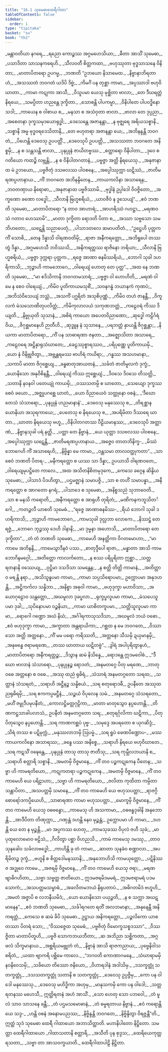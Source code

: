 ```yaml
---
title: "16.1 သုမေဓာထေရီဂါထာ"
tableOfContents: false
sidebar:
  order: 1
type: "tipitaka"
basket: "su"
book: "th2"
---
```



<DynamicBreadcrumb />

<Division number="450" book="th2">

<Paragraph number="538" type="verses" book="th2">
_မန္တာဝတိယာ နဂရေ,_  
_ရညော ကောဉ္စဿ အဂ္ဂမဟေသိယာ;_  
_ဓီတာ အာသိံ သုမေဓာ,_  
_ပသာဒိတာ သာသနကရေဟိ._  

</Paragraph>

</Division>
<Division number="451" book="th2">

<Paragraph number="539" type="verses" book="th2">
_သီလဝတီ စိတ္တကထာ,_  
_ဗဟုဿုတာ ဗုဒ္ဓသာသနေ ဝိနိတာ;_  
_မာတာပိတရော ဥပဂမ္မ,_  
_ဘဏတိ “ဥဘယော နိသာမေထ._  

</Paragraph>

</Division>
<Division number="452" book="th2">

<Paragraph number="540" type="verses" book="th2">
_နိဗ္ဗာနာဘိရတာဟံ,_  
_အသဿတံ ဘဝဂတံ ယဒိပိ ဒိဗ္ဗံ;_  
_ကိမင်္ဂံ ပန တုစ္ဆာ ကာမာ,_  
_အပ္ပဿာဒါ ဗဟုဝိဃာတာ._  

</Paragraph>

</Division>
<Division number="453" book="th2">

<Paragraph number="541" type="verses" book="th2">
_ကာမာ ကဋုကာ အာသီ,_  
_ဝိသူပမာ ယေသု မုစ္ဆိတာ ဗာလာ;_  
_တေ ဒီဃရတ္တံ နိရယေ,_  
_သမပ္ပိတာ ဟညန္တေ ဒုက္ခိတာ._  

</Paragraph>

</Division>
<Division number="454" book="th2">

<Paragraph number="542" type="verses" book="th2">
_သောစန္တိ ပါပကမ္မာ,_  
_ဝိနိပါတေ ပါပဝဒ္ဓိနော သဒါ;_  
_ကာယေန စ ဝါစာယ စ,_  
_မနသာ စ အသံဝုတာ ဗာလာ._  

</Paragraph>

</Division>
<Division number="455" book="th2">

<Paragraph number="543" type="verses" book="th2">
_ဗာလာ တေ ဒုပ္ပညာ,_  
_အစေတနာ ဒုက္ခသမုဒယောရုဒ္ဓါ;_  
_ဒေသေန္တေ အဇာနန္တာ,_  
_န ဗုဇ္ဈရေ အရိယသစ္စာနိ._  

</Paragraph>

</Division>
<Division number="456" book="th2">

<Paragraph number="544" type="verses" book="th2">
_သစ္စာနိ အမ္မ ဗုဒ္ဓဝရဒေသိတာနိ,_  
_တေ ဗဟုတရာ အဇာနန္တာ ယေ;_  
_အဘိနန္ဒန္တိ ဘဝဂတံ,_  
_ပိဟေန္တိ ဒေဝေသု ဥပပတ္တိံ._  

</Paragraph>

</Division>
<Division number="457" book="th2">

<Paragraph number="545" type="verses" book="th2">
_ဒေဝေသုပိ ဥပပတ္တိ,_  
_အသဿတာ ဘဝဂတေ အနိစ္စမှိ;_  
_န စ သန္တသန္တိ ဗာလာ,_  
_ပုနပ္ပုနံ ဇာယိတဗ္ဗဿ._  

</Paragraph>

</Division>
<Division number="458" book="th2">

<Paragraph number="546" type="verses" book="th2">
_စတ္တာရော ဝိနိပါတာ,_  
_ဒုဝေ စ ဂတိယော ကထဉ္စိ လဗ္ဘန္တိ;_  
_န စ ဝိနိပါတဂတာနံ,_  
_ပဗ္ဗဇ္ဇာ အတ္ထိ နိရယေသု._  

</Paragraph>

</Division>
<Division number="459" book="th2">

<Paragraph number="547" type="verses" book="th2">
_အနုဇာနာထ မံ ဥဘယော,_  
_ပဗ္ဗဇိတုံ ဒသဗလဿ ပါဝစနေ;_  
_အပ္ပေါဿုက္ကာ ဃဋိဿံ,_  
_ဇာတိမရဏပ္ပဟာနာယ._  

</Paragraph>

</Division>
<Division number="460" book="th2">

<Paragraph number="548" type="verses" book="th2">
_ကိံ ဘဝဂတေ အဘိနန္ဒိတေန,_  
_ကာယကလိနာ အသာရေန;_  
_ဘဝတဏှာယ နိရောဓာ,_  
_အနုဇာနာထ ပဗ္ဗဇိဿာမိ._  

</Paragraph>

</Division>
<Division number="461" book="th2">

<Paragraph number="549" type="verses" book="th2">
_ဗုဒ္ဓါနံ ဥပ္ပါဒေါ ဝိဝဇ္ဇိတော,_  
_အက္ခဏော ခဏော လဒ္ဓေါ;_  
_သီလာနိ ဗြဟ္မစရိယံ,_  
_ယာဝဇီဝံ န ဒူသေယျံ”._  

</Paragraph>

</Division>
<Division number="462" book="th2">

<Paragraph number="550" type="verses" book="th2">
_ဧဝံ ဘဏတိ သုမေဓာ,_  
_မာတာပိတရော “န တာဝ အာဟာရံ;_  
_အာဟရိဿံ ဂဟဋ္ဌာ,_  
_မရဏဝသံ ဂတာဝ ဟေဿာမိ”._  

</Paragraph>

</Division>
<Division number="463" book="th2">

<Paragraph number="551" type="verses" book="th2">
_မာတာ ဒုက္ခိတာ ရောဒတိ ပိတာ စ,_  
_အဿာ သဗ္ဗသော သမဘိဟတော;_  
_ဃဋေန္တိ သညာပေတုံ,_  
_ပါသာဒတလေ ဆမာပတိတံ._  

</Paragraph>

</Division>
<Division number="464" book="th2">

<Paragraph number="552" type="verses" book="th2">
_“ဥဋ္ဌေဟိ ပုတ္တက ကိံ သောစိ,_  
_တေန ဒိန္နာသိ ဝါရဏဝတိမှိ;_  
_ရာဇာ အနီကရတ္တော,_  
_အဘိရူပေါ တဿ တွံ ဒိန္နာ._  

</Paragraph>

</Division>
<Division number="465" book="th2">

<Paragraph number="553" type="verses" book="th2">
_အဂ္ဂမဟေသီ ဘဝိဿသိ,_  
_အနိကရတ္တဿ ရာဇိနော ဘရိယာ;_  
_သီလာနိ ဗြဟ္မစရိယံ,_  
_ပဗ္ဗဇ္ဇာ ဒုက္ကရာ ပုတ္တက._  

</Paragraph>

</Division>
<Division number="466" book="th2">

<Paragraph number="554" type="verses" book="th2">
_ရဇ္ဇေ အာဏာ ဓနမိဿရိယံ,_  
_ဘောဂါ သုခါ ဒဟရိကာသိ;_  
_ဘုဉ္ဇာဟိ ကာမဘောဂေ,_  
_ဝါရေယျံ ဟောတု တေ ပုတ္တ”._  

</Paragraph>

</Division>
<Division number="467" book="th2">

<Paragraph number="555" type="verses" book="th2">
_အထ နေ ဘဏတိ သုမေဓာ,_  
_“မာ ဧဒိသိကာနိ ဘဝဂတမသာရံ;_  
_ပဗ္ဗဇ္ဇာ ဝါ ဟောဟိတိ,_  
_မရဏံ ဝါ မေ န စေဝ ဝါရေယျံ._  

</Paragraph>

</Division>
<Division number="468" book="th2">

<Paragraph number="556" type="verses" book="th2">
_ကိမိဝ ပူတိကာယမသုစိံ,_  
_သဝနဂန္ဓံ ဘယာနကံ ကုဏပံ;_  
_အဘိသံဝိသေယျံ ဘသ္တံ,_  
_အသကိံ ပဂ္ဃရိတံ အသုစိပုဏ္ဏံ._  

</Paragraph>

</Division>
<Division number="469" book="th2">

<Paragraph number="557" type="verses" book="th2">
_ကိမိဝ တဟံ ဇာနန္တီ,_  
_ဝိကူလကံ မံသသောဏိတုပလိတ္တံ;_  
_ကိမိကုလာလယံ သကုဏဘတ္တံ,_  
_ကဠေဝရံ ကိဿ ဒိယျတိ._  

</Paragraph>

</Division>
<Division number="470" book="th2">

<Paragraph number="558" type="verses" book="th2">
_နိဗ္ဗုယှတိ သုသာနံ,_  
_အစိရံ ကာယော အပေတဝိညာဏော;_  
_ဆုဒ္ဓေါ ကဠိင်္ဂရံ ဝိယ,_  
_ဇိဂုစ္ဆမာနေဟိ ဉာတီဟိ._  

</Paragraph>

</Division>
<Division number="471" book="th2">

<Paragraph number="559" type="verses" book="th2">
_ဆုဒ္ဓူန နံ သုသာနေ,_  
_ပရဘတ္တံ နှာယန္တိ ဇိဂုစ္ဆန္တာ;_  
_နိယကာ မာတာပိတရော,_  
_ကိံ ပန သာဓာရဏာ ဇနတာ._  

</Paragraph>

</Division>
<Division number="472" book="th2">

<Paragraph number="560" type="verses" book="th2">
_အဇ္ဈောသိတာ အသာရေ,_  
_ကဠေဝရေ အဋ္ဌိနှာရုသံဃာတေ;_  
_ခေဠဿုစ္စာရဿဝ,_  
_ပရိပုဏ္ဏေ ပူတိကာယမှိ._  

</Paragraph>

</Division>
<Division number="473" book="th2">

<Paragraph number="561" type="verses" book="th2">
_ယော နံ ဝိနိဗ္ဘုဇိတွာ,_  
_အဗ္ဘန္တရမဿ ဗာဟိရံ ကယိရာ;_  
_ဂန္ဓဿ အသဟမာနာ,_  
_သကာပိ မာတာ ဇိဂုစ္ဆေယျ._  

</Paragraph>

</Division>
<Division number="474" book="th2">

<Paragraph number="562" type="verses" book="th2">
_ခန္ဓဓာတုအာယတနံ,_  
_သင်္ခတံ ဇာတိမူလကံ ဒုက္ခံ;_  
_ယောနိသော အနုဝိစိနန္တီ,_  
_ဝါရေယျံ ကိဿ ဣစ္ဆေယျံ._  

</Paragraph>

</Division>
<Division number="475" book="th2">

<Paragraph number="563" type="verses" book="th2">
_ဒိဝသေ ဒိဝသေ တိသတ္တိ,_  
_သတာနိ နဝနဝါ ပတေယျုံ ကာယမှိ;_  
_ဝဿသတမ္ပိ စ ဃာတော,_  
_သေယျော ဒုက္ခဿ စေဝံ ခယော._  

</Paragraph>

</Division>
<Division number="476" book="th2">

<Paragraph number="564" type="verses" book="th2">
_အဇ္ဈုပဂစ္ဆေ ဃာတံ,_  
_ယော ဝိညာယေဝံ သတ္ထုနော ဝစနံ;_  
_‘ဒီဃော တေသံ သံသာရော,_  
_ပုနပ္ပုနံ ဟညမာနာနံ’._  

</Paragraph>

</Division>
<Division number="477" book="th2">

<Paragraph number="565" type="verses" book="th2">
_ဒေဝေသု မနုဿေသု စ,_  
_တိရစ္ဆာနယောနိယာ အသုရကာယေ;_  
_ပေတေသု စ နိရယေသု စ,_  
_အပရိမိတာ ဒိဿရေ ဃာတာ._  

</Paragraph>

</Division>
<Division number="478" book="th2">

<Paragraph number="566" type="verses" book="th2">
_ဃာတာ နိရယေသု ဗဟူ,_  
_ဝိနိပါတဂတဿ ပီဠိယမာနဿ;_  
_ဒေဝေသုပိ အတ္တာဏံ,_  
_နိဗ္ဗာနသုခါ ပရံ နတ္ထိ._  

</Paragraph>

</Division>
<Division number="479" book="th2">

<Paragraph number="567" type="verses" book="th2">
_ပတ္တာ တေ နိဗ္ဗာနံ,_  
_ယေ ယုတ္တာ ဒသဗလဿ ပါဝစနေ;_  
_အပ္ပေါဿုက္ကာ ဃဋေန္တိ,_  
_ဇာတိမရဏပ္ပဟာနာယ._  

</Paragraph>

</Division>
<Division number="480" book="th2">

<Paragraph number="568" type="verses" book="th2">
_အဇ္ဇေဝ တာတဘိနိက္ခ-_  
_မိဿံ ဘောဂေဟိ ကိံ အသာရေဟိ;_  
_နိဗ္ဗိန္နာ မေ ကာမာ,_  
_ဝန္တသမာ တာလဝတ္ထုကတာ”._  

</Paragraph>

</Division>
<Division number="481" book="th2">

<Paragraph number="569" type="verses" book="th2">
_သာ စေဝံ ဘဏတိ ပိတရ-_  
_မနီကရတ္တော စ ယဿ သာ ဒိန္နာ;_  
ဥပယာသိ ဝါရဏဝတေ,_  
_ဝါရေယျမုပဋ္ဌိတေ ကာလေ._  

</Paragraph>

</Division>
<Division number="482" book="th2">

<Paragraph number="570" type="verses" book="th2">
_အထ အသိတနိစိတမုဒုကေ,_  
_ကေသေ ခဂ္ဂေန ဆိန္ဒိယ သုမေဓာ;_  
_ပါသာဒံ ပိဒဟိတွာ,_  
_ပဌမဇ္ဈာနံ သမာပဇ္ဇိ._  

</Paragraph>

</Division>
<Division number="483" book="th2">

<Paragraph number="571" type="verses" book="th2">
_သာ စ တဟိံ သမာပန္နာ,_  
_အနီကရတ္တော စ အာဂတော နဂရံ;_  
_ပါသာဒေ စ သုမေဓာ,_  
_အနိစ္စသညံ သုဘာဝေတိ._  

</Paragraph>

</Division>
<Division number="484" book="th2">

<Paragraph number="572" type="verses" book="th2">
_သာ စ မနသိ ကရောတိ,_  
_အနီကရတ္တော စ အာရုဟီ တုရိတံ;_  
_မဏိကနကဘူသိတင်္ဂေါ,_  
_ကတဉ္ဇလီ ယာစတိ သုမေဓံ._  

</Paragraph>

</Division>
<Division number="485" book="th2">

<Paragraph number="573" type="verses" book="th2">
_“ရဇ္ဇေ အာဏာဓနမိဿ-_  
_ရိယံ ဘောဂါ သုခါ ဒဟရိကာသိ;_  
_ဘုဉ္ဇာဟိ ကာမဘောဂေ,_  
_ကာမသုခါ ဒုလ္လဘာ လောကေ._  

</Paragraph>

</Division>
<Division number="486" book="th2">

<Paragraph number="574" type="verses" book="th2">
_နိဿဋ္ဌံ တေ ရဇ္ဇံ,_  
_ဘောဂေ ဘုဉ္ဇဿု ဒေဟိ ဒါနာနိ;_  
_မာ ဒုမ္မနာ အဟောသိ,_  
_မာတာပိတရော တေ ဒုက္ခိတာ”._  

</Paragraph>

</Division>
<Division number="487" book="th2">

<Paragraph number="575" type="verses" book="th2">
_တံ တံ ဘဏတိ သုမေဓာ,_  
_ကာမေဟိ အနတ္ထိကာ ဝိဂတမောဟာ;_  
_“မာ ကာမေ အဘိနန္ဒိ,_  
_ကာမေသွာဒီနဝံ ပဿ._  

</Paragraph>

</Division>
<Division number="488" book="th2">

<Paragraph number="576" type="verses" book="th2">
_စာတုဒ္ဒီပေါ ရာဇာ,_  
_မန္ဓာတာ အာသိ ကာမဘောဂိနမဂ္ဂေါ;_  
_အတိတ္တော ကာလင်္ကတော,_  
_န စဿ ပရိပူရိတာ ဣစ္ဆာ._  

</Paragraph>

</Division>
<Division number="489" book="th2">

<Paragraph number="577" type="verses" book="th2">
_သတ္တ ရတနာနိ ဝဿေယျ,_  
_ဝုဋ္ဌိမာ ဒသဒိသာ သမန္တေန;_  
_န စတ္ထိ တိတ္တိ ကာမာနံ,_  
_အတိတ္တာဝ မရန္တိ နရာ._  

</Paragraph>

</Division>
<Division number="490" book="th2">

<Paragraph number="578" type="verses" book="th2">
_အသိသူနူပမာ ကာမာ,_  
_ကာမာ သပ္ပသိရောပမာ;_  
ဥက္ကောပမာ အနုဒဟန္တိ,_  
_အဋ္ဌိကင်္ကလ သန္နိဘာ._  

</Paragraph>

</Division>
<Division number="491" book="th2">

<Paragraph number="579" type="verses" book="th2">
_အနိစ္စာ အဓုဝါ ကာမာ,_  
_ဗဟုဒုက္ခာ မဟာဝိသာ;_  
_အယောဂုဠောဝ သန္တတ္တော,_  
_အဃမူလာ ဒုခပ္ဖလာ._  

</Paragraph>

</Division>
<Division number="492" book="th2">

<Paragraph number="580" type="verses" book="th2">
_ရုက္ခပ္ဖလူပမာ ကာမာ,_  
_မံသပေသူပမာ ဒုခါ;_  
_သုပိနောပမာ ဝဉ္စနိယာ,_  
_ကာမာ ယာစိတကူပမာ._  

</Paragraph>

</Division>
<Division number="493" book="th2">

<Paragraph number="581" type="verses" book="th2">
_သတ္တိသူလူပမာ ကာမာ,_  
_ရောဂေါ ဂဏ္ဍော အဃံ နိဃံ;_  
_အင်္ဂါရကာသုသဒိသာ,_  
_အဃမူလံ ဘယံ ဝဓော._  

</Paragraph>

</Division>
<Division number="494" book="th2">

<Paragraph number="582" type="verses" book="th2">
_ဧဝံ ဗဟုဒုက္ခာ ကာမာ,_  
_အက္ခာတာ အန္တရာယိကာ;_  
_ဂစ္ဆထ န မေ ဘဝဂတေ,_  
_ဝိဿာသော အတ္ထိ အတ္တနော._  

</Paragraph>

</Division>
<Division number="495" book="th2">

<Paragraph number="583" type="verses" book="th2">
_ကိံ မမ ပရော ကရိဿတိ,_  
_အတ္တနော သီသမှိ ဍယှမာနမှိ;_  
_အနုဗန္ဓေ ဇရာမရဏေ,_  
_တဿ ဃာတာယ ဃဋိတဗ္ဗံ”._  

</Paragraph>

</Division>
<Division number="496" book="th2">

<Paragraph number="584" type="verses" book="th2">
_ဒွါရံ အပါပုရိတွာနဟံ,_  
_မာတာပိတရော အနီကရတ္တဉ္စ;_  
_ဒိသွာန ဆမံ နိသိန္နေ,_  
_ရောဒန္တေ ဣဒမဝေါစံ._  

</Paragraph>

</Division>
<Division number="497" book="th2">

<Paragraph number="585" type="verses" book="th2">
_“ဒီဃော ဗာလာနံ သံသာရော,_  
_ပုနပ္ပုနဉ္စ ရောဒတံ;_  
_အနမတဂ္ဂေ ပိတု မရဏေ,_  
_ဘာတု ဝဓေ အတ္တနော စ ဝဓေ._  

</Paragraph>

</Division>
<Division number="498" book="th2">

<Paragraph number="586" type="verses" book="th2">
_အဿု ထညံ ရုဓိရံ,_  
_သံသာရံ အနမတဂ္ဂတော သရထ;_  
_သတ္တာနံ သံသရတံ,_  
_သရာဟိ အဋ္ဌီနဉ္စ သန္နိစယံ._  

</Paragraph>

</Division>
<Division number="499" book="th2">

<Paragraph number="587" type="verses" book="th2">
_သရ စတုရောဒဓီ,_  
ဥပနီတေ အဿုထညရုဓိရမှိ;_  
_သရ ဧကကပ္ပမဋ္ဌီနံ,_  
_သဉ္စယံ ဝိပုလေန သမံ._  

</Paragraph>

</Division>
<Division number="500" book="th2">

<Paragraph number="588" type="verses" book="th2">
_အနမတဂ္ဂေ သံသရတော,_  
_မဟိံ ဇမ္ဗုဒီပမုပနီတံ;_  
_ကောလဋ္ဌိမတ္တဂုဠိကာ,_  
_မာတာ မာတုသွေဝ နပ္ပဟောန္တိ._  

</Paragraph>

</Division>
<Division number="501" book="th2">

<Paragraph number="589" type="verses" book="th2">
_တိဏကဋ္ဌသာခါပလာသံ,_  
ဥပနီတံ အနမတဂ္ဂတော သရ;_  
_စတုရင်္ဂုလိကာ ဃဋိကာ,_  
_ပိတုပိတုသွေဝ နပ္ပဟောန္တိ._  

</Paragraph>

</Division>
<Division number="502" book="th2">

<Paragraph number="590" type="verses" book="th2">
_သရ ကာဏကစ္ဆပံ ပုဗ္ဗ-_  
_သမုဒ္ဒေ အပရတော စ ယုဂဆိဒ္ဒံ;_  
_သိရံ တဿ စ ပဋိမုက္ကံ,_  
_မနုဿလာဘမှိ ဩပမ္မံ._  

</Paragraph>

</Division>
<Division number="503" book="th2">

<Paragraph number="591" type="verses" book="th2">
_သရ ရူပံ ဖေဏပိဏ္ဍောပ-_  
_မဿ ကာယကလိနော အသာရဿ;_  
_ခန္ဓေ ပဿ အနိစ္စေ,_  
_သရာဟိ နိရယေ ဗဟုဝိဃာတေ._  

</Paragraph>

</Division>
<Division number="504" book="th2">

<Paragraph number="592" type="verses" book="th2">
_သရ ကဋသိံ ဝဍ္ဎေန္တေ,_  
_ပုနပ္ပုနံ တာသု တာသု ဇာတီသု;_  
_သရ ကုမ္ဘီလဘယာနိ စ,_  
_သရာဟိ စတ္တာရိ သစ္စာနိ._  

</Paragraph>

</Division>
<Division number="505" book="th2">

<Paragraph number="593" type="verses" book="th2">
_အမတမှိ ဝိဇ္ဇမာနေ,_  
_ကိံ တဝ ပဉ္စကဋုကေန ပီတေန;_  
_သဗ္ဗာ ဟိ ကာမရတိယော,_  
_ကဋုကတရာ ပဉ္စကဋုကေန._  

</Paragraph>

</Division>
<Division number="506" book="th2">

<Paragraph number="594" type="verses" book="th2">
_အမတမှိ ဝိဇ္ဇမာနေ,_  
_ကိံ တဝ ကာမေဟိ ယေ ပရိဠာဟာ;_  
_သဗ္ဗာ ဟိ ကာမရတိယော,_  
_ဇလိတာ ကုထိတာ ကမ္ပိတာ သန္တာပိတာ._  

</Paragraph>

</Division>
<Division number="507" book="th2">

<Paragraph number="595" type="verses" book="th2">
_အသပတ္တမှိ သမာနေ,_  
_ကိံ တဝ ကာမေဟိ ယေ ဗဟုသပတ္တာ;_  
_ရာဇဂ္ဂိစောရော်ဒကပ္ပိယေဟိ,_  
_သာဓာရဏာ ကာမာ ဗဟုသပတ္တာ._  

</Paragraph>

</Division>
<Division number="508" book="th2">

<Paragraph number="596" type="verses" book="th2">
_မောက္ခမှိ ဝိဇ္ဇမာနေ,_  
_ကိံ တဝ ကာမေဟိ ယေသု ဝဓဗန္ဓော;_  
_ကာမေသု ဟိ အသကာမာ,_  
_ဝဓဗန္ဓဒုခါနိ အနုဘောန္တိ._  

</Paragraph>

</Division>
<Division number="509" book="th2">

<Paragraph number="597" type="verses" book="th2">
_အာဒီပိတာ တိဏုက္ကာ,_  
_ဂဏှန္တံ ဒဟန္တိ နေဝ မုဉ္စန္တံ;_  
ဥက္ကောပမာ ဟိ ကာမာ,_  
_ဒဟန္တိ ယေ တေ န မုဉ္စန္တိ._  

</Paragraph>

</Division>
<Division number="510" book="th2">

<Paragraph number="598" type="verses" book="th2">
_မာ အပ္ပကဿ ဟေတု,_  
_ကာမသုခဿ ဝိပုလံ ဇဟီ သုခံ;_  
_မာ ပုထုလောမောဝ ဗဠိသံ,_  
_ဂိလိတွာ ပစ္ဆာ ဝိဟညသိ._  

</Paragraph>

</Division>
<Division number="511" book="th2">

<Paragraph number="599" type="verses" book="th2">
_ကာမံ ကာမေသု ဒမဿု,_  
_တာဝ သုနခေါဝ သင်္ခလာဗဒ္ဓေါ;_  
_ကာဟိန္တိ ခု တံ ကာမာ,_  
_ဆာတာ သုနခံဝ စဏ္ဍာလာ._  

</Paragraph>

</Division>
<Division number="512" book="th2">

<Paragraph number="600" type="verses" book="th2">
_အပရိမိတဉ္စ ဒုက္ခံ,_  
_ဗဟူနိ စ စိတ္တဒေါမနဿာနိ;_  
_အနုဘောဟိသိ ကာမယုတ္တော,_  
_ပဋိနိဿဇ အဒ္ဓုဝေ ကာမေ._  

</Paragraph>

</Division>
<Division number="513" book="th2">

<Paragraph number="601" type="verses" book="th2">
_အဇရမှိ ဝိဇ္ဇမာနေ,_  
_ကိံ တဝ ကာမေဟိ ယေသု ဇရာ;_  
_မရဏဗျာဓိဂဟိတာ,_  
_သဗ္ဗာ သဗ္ဗတ္ထ ဇာတိယော._  

</Paragraph>

</Division>
<Division number="514" book="th2">

<Paragraph number="602" book="th2">
ဣဒမဇရမိဒမမရံ,_  
ဣဒမဇရာမရံ ပဒမသောကံ;_  
_အသပတ္တမသမ္ဗာဓံ,_  
_အခလိတမဘယံ နိရုပတာပံ._  

</Paragraph>

</Division>
<Division number="515" book="th2">

<Paragraph number="603" type="verses" book="th2">
_အဓိဂတမိဒံ ဗဟူဟိ,_  
_အမတံ အဇ္ဇာပိ စ လဘနီယမိဒံ;_  
_ယော ယောနိသော ပယုဉ္ဇတိ,_  
_န စ သက္ကာ အဃဋမာနေန”._  

</Paragraph>

</Division>
<Division number="516" book="th2">

<Paragraph number="604" type="verses" book="th2">
_ဧဝံ ဘဏတိ သုမေဓာ,_  
_သင်္ခါရဂတေ ရတိံ အလဘမာနာ;_  
_အနုနေန္တီ အနိကရတ္တံ,_  
_ကေသေ စ ဆမံ ခိပိ သုမေဓာ._  

</Paragraph>

</Division>
<Division number="517" book="th2">

<Paragraph number="605" type="verses" book="th2">
ဥဋ္ဌာယ အနိကရတ္တော,_  
_ပဉ္ဇလိကော ယာစတဿာ ပိတရံ သော;_  
_“ဝိဿဇ္ဇေထ သုမေဓံ,_  
_ပဗ္ဗဇိတုံ ဝိမောက္ခသစ္စဒဿာ”._  

</Paragraph>

</Division>
<Division number="518" book="th2">

<Paragraph number="606" type="verses" book="th2">
_ဝိဿဇ္ဇိတာ မာတာပိတူဟိ,_  
_ပဗ္ဗဇိ သောကဘယဘီတာ;_  
_ဆ အဘိညာ သစ္ဆိကတာ,_  
_အဂ္ဂဖလံ သိက္ခမာနာယ._  

</Paragraph>

</Division>
<Division number="519" book="th2">

<Paragraph number="607" type="verses" book="th2">
_အစ္ဆရိယမဗ္ဘုတံ တံ,_  
_နိဗ္ဗာနံ အာသိ ရာဇကညာယ;_  
_ပုဗ္ဗေနိဝါသစရိတံ,_  
_ယထာ ဗျာကရိ ပစ္ဆိမေ ကာလေ._  

</Paragraph>

</Division>
<Division number="520" book="th2">

<Paragraph number="608" type="verses" book="th2">
_“ဘဂဝတိ ကောဏာဂမနေ,_  
_သံဃာရာမမှိ နဝနိဝေသမှိ;_  
_သခိယော တိဿော ဇနိယော,_  
_ဝိဟာရဒါနံ အဒါသိမှ._  

</Paragraph>

</Division>
<Division number="521" book="th2">

<Paragraph number="609" type="verses" book="th2">
_ဒသက္ခတ္တုံ သတက္ခတ္တုံ,_  
_ဒသသတက္ခတ္တုံ သတာနိ စ သတက္ခတ္တုံ;_  
_ဒေဝေသု ဥပ္ပဇ္ဇိမှ,_  
_ကော ပန ဝါဒေါ မနုဿေသု._  

</Paragraph>

</Division>
<Division number="522" book="th2">

<Paragraph number="610" type="verses" book="th2">
_ဒေဝေသု မဟိဒ္ဓိကာ အဟုမှ,_  
_မာနုသကမှိ ကော ပန ဝါဒေါ;_  
_သတ္တရတနဿ မဟေသီ,_  
ဣတ္ထိရတနံ အဟံ အာသိံ._  

</Paragraph>

</Division>
<Division number="523" book="th2">

<Paragraph number="611" type="verses" book="th2">
_သော ဟေတု သော ပဘဝေါ,_  
_တံ မူလံ သာဝ သာသနေ ခန္တီ;_  
_တံ ပဌမသမောဓာနံ,_  
_တံ ဓမ္မရတာယ နိဗ္ဗာနံ._  

</Paragraph>

</Division>
<Division number="524" book="th2">

<Paragraph number="612" type="verses" book="th2">
_ဧဝံ ကရောန္တိ ယေ သဒ္ဒ-_  
_ဟန္တိ ဝစနံ အနောမပညဿ;_  
_နိဗ္ဗိန္ဒန္တိ ဘဝဂတေ,_  
_နိဗ္ဗိန္ဒိတွာ ဝိရဇ္ဇန္တီ”တိ._  

</Paragraph>

<Paragraph number="613" book="th2">
ဣတ္ထံ သုဒံ သုမေဓာ ထေရီ ဂါထာယော အဘာသိတ္ထာတိ.

</Paragraph>
</Division>

<Paragraph number="614" type="center" book="th2">
မဟာနိပါတော နိဋ္ဌိတော.



</Paragraph>

<Paragraph number="615" type="center" book="th2">
သမတ္တာ ထေရီဂါထာယော


</Paragraph>

<Paragraph number="616" type="verses" book="th2">
_ဂါထာသတာနိ စတ္တာရိ,_  
_အသီတိ ပုန စုဒ္ဒသ;_  
_ထေရိယေကုတ္တရသတာ,_  
_သဗ္ဗာ တာ အာသဝက္ခယာတိ._  


</Paragraph>

<Paragraph number="617" type="center" book="th2">
ထေရီဂါထာပါဠိ နိဋ္ဌိတာ.
</Paragraph>
